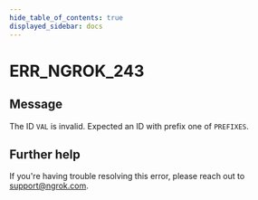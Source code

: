 ```yaml
---
hide_table_of_contents: true
displayed_sidebar: docs
---
```



# ERR_NGROK_243

## Message

The ID `VAL` is invalid. Expected an ID with prefix one of `PREFIXES`.

<ErrorDetails error="err_ngrok_243" />

## Further help

If you're having trouble resolving this error, please reach out to [support@ngrok.com](mailto:support@ngrok.com?subject=Help%20with%20ERR_NGROK_243).
